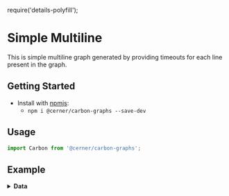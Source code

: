 require('details-polyfill');

# Simple Multiline
This is simple multiline graph generated by providing timeouts for each line present in the graph.

## Getting Started

- Install with [npmjs](https://www.npmjs.com):
  - `npm i @cerner/carbon-graphs --save-dev`

## Usage
```js
import Carbon from '@cerner/carbon-graphs';
```
## Example
<LineGraph />

<details>
<summary style={{fontSize: 24 }}>
<b>Data</b>
</summary>

### Graph Config object
<GraphConfig />

### Data object
<DataObject1 />
<DataObject2 />
<DataObject3 />
<DataObject4 />
<DataObject5 />
<DataObject6 />

</details>

